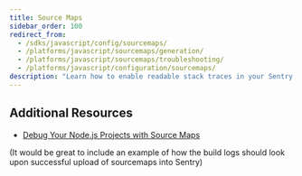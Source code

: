 ```yaml
---
title: Source Maps
sidebar_order: 100
redirect_from:
  - /sdks/javascript/config/sourcemaps/
  - /platforms/javascript/sourcemaps/generation/
  - /platforms/javascript/sourcemaps/troubleshooting/
  - /platforms/javascript/configuration/sourcemaps/
description: "Learn how to enable readable stack traces in your Sentry errors."
---
```


<PlatformContent includePath="sourcemaps/primer" />

<PlatformContent includePath="sourcemaps/overview" />

## Additional Resources

- [Debug Your Node.js Projects with Source Maps](https://blog.sentry.io/2019/02/20/debug-node-source-maps)

(It would be great to include an example of how the build logs should look upon successful upload of sourcemaps into Sentry)

